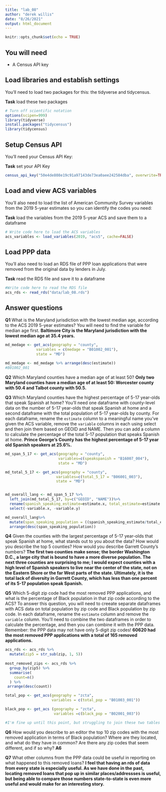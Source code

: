 ```yaml
---
title: "lab_08"
author: "derek willis"
date: "8/26/2021"
output: html_document
---
```


```r
knitr::opts_chunk$set(echo = TRUE)
```

## You will need

* A Census API key

## Load libraries and establish settings

You'll need to load two packages for this: the tidyverse and tidycensus.

**Task** load these two packages

```r
# Turn off scientific notation
options(scipen=999)
library(tidyverse)
install.packages("tidycensus")
library(tidycensus)
```

## Setup Census API

You'll need your Census API Key:

**Task** set your API Key

```r
census_api_key("50e4de808e19c91a97143de73ea0aee242584dba", overwrite=TRUE)
```

## Load and view ACS variables

You'll also need to load the list of American Community Survey variables from the 2019 5-year estimates so you can identify the codes you need:

**Task** load the variables from the 2019 5-year ACS and save them to a dataframe

```r
# Write code here to load the ACS variables
acs_variables <- load_variables(2019, "acs5", cache=FALSE)

```

## Load PPP data

You'll also need to load an RDS file of PPP loan applications that were removed from the original data by lenders in July.

**Task** read the RDS file and save it to a dataframe

```r
#Write code here to read the RDS file
acs_rds <- read_rds("data/lab_08.rds")
```

## Answer questions

**Q1** What is the Maryland jurisdiction with the lowest median age, according to the ACS 2019 5-year estimates? You will need to find the variable for median age first.
**Baltimore City is the Maryland jurisdiction with the lowest median age at 35.4 years.**

```r
md_medage <- get_acs(geography = "county",
              variables = c(medage = "B01002_001"),
              state = "MD")
  
md_medage <- md_medage %>% arrange(desc(estimate))
#B01002_001
```

**Q2** Which Maryland counties have a median age of at least 50?
**Only two Maryland counties have a median age of at least 50: Worcester county with 50.4 and Talbot county with 50.5.**


**Q3** Which Maryland counties have the highest percentage of 5-17 year-olds that speak Spanish at home? You'll need one dataframe with county-level data on the number of 5-17 year-olds that speak Spanish at home and a second dataframe with the total population of 5-17 year-olds by county. For each dataframe, rename the `estimate` column to a meaningful name you've given the ACS variable, remove the `variable` columns in each using select and then join them based on GEOID and NAME. Then you can add a column to calculate the percentage of the total 5-17 population that speaks Spanish at home.
**Prince George's County has the highest percentage of 5-17 year old Spanish speakers at 25.6%.**

```r

md_span_5_17 <- get_acs(geography = "county",
                        variables=c(speakspanish = "B16007_004"),
                        state = "MD")

md_total_5_17 <- get_acs(geography = "county",
                       variables=c(total_5_17 = "B06001_003"),
                       state = "MD")


md_overall_lang <- md_span_5_17 %>%
  left_join(md_total_5_17, by=c("GEOID", "NAME"))%>%
  rename(spanish_speaking_estimate=estimate.x, total_estimate=estimate.y) %>%
  select(-variable.x, -variable.y)

md_overall_lang%>%
  mutate(span_speaking_population = ((spanish_speaking_estimate/total_estimate)*100)) %>%
  arrange(desc(span_speaking_population))

```

**Q4** Given the counties with the largest percentage of 5-17 year-olds that speak Spanish at home, what stands out to you about the data? How would you describe the top 5 counties? How would you describe Garrett County's numbers?
**The first two counties make sense; the border Washington D.C., a large city that is bound to have a more diverse population. The next three counties are surprising to me; I would expect counties with a high level of Spanish speakers to live near the center of the state, not on the Eastern Shore or  the far West parts of the state. Ultimately, it is the total lack of diversity in Garrett County, which has less than one percent of its 5-17 population speak Spanish.**

**Q5** Which 5-digit zip code had the most removed PPP applications, and what is the percentage of Black population in that zip code according to the ACS? To answer this question, you will need to creeate separate dataframes with ACS data on total population by zip code and Black population by zip code. In each dataframe, rename the `estimate` column and remove the `variable` column. You'll need to combine the two dataframes in order to calculate the percentage, and then you can combine it with the PPP data. Remember: the PPP data may not have only 5-digit zip codes!
**60620 had the most removed PPP applications with a total of 165 removed applications.**

```r
acs_rds <- acs_rds %>%
  mutate(zip5 = str_sub(zip, 1, 5))
 
most_removed_zips <- acs_rds %>%
  group_by(zip5) %>%
  summarise(
    count=n()
  ) %>%
 arrange(desc(count))

total_pop <- get_acs(geography = "zcta",
                     variables = c(total_pop = "B01003_001"))

black_pop <- get_acs (geography = "zcta",
                      variables =c(black_pop = "B02001_003"))

#I'm fine up until this point, but struggling to join these two tables even after I was able to do so in Q3. 
```

**Q6** How would you describe to an editor the top 10 zip codes with the most removed application in terms of Black population? Where are they located, and what do they have in common? Are there any zip codes that seem different, and if so why?
**A6**

**Q7** What other columns from the PPP data could be useful in reporting on what happened to this removed loans?
**I feel that having an rds of data from every state is especially useful. As we have done in the past, locating removed loans that pop up in similar places/addressses is useful, but being able to compare those numbers state-to-state is even more useful and would make for an interesting story. **
